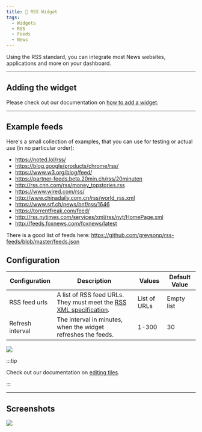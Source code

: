 ```yaml
---
title: 📨 RSS Widget
tags:
  - Widgets
  - RSS
  - Feeds
  - News
---
```


Using the RSS standard, you can integrate most News websites, applications and more
on your dashboard.

---

## Adding the widget
Please check out our documentation on [how to add a widget](/docs/introduction/after-the-installation#adding-widgets).

---

## Example feeds
Here's a small collection of examples, that you can use for testing or actual use (in no particular order):
- https://noted.lol/rss/
- https://blog.google/products/chrome/rss/
- https://www.w3.org/blog/feed/
- https://partner-feeds.beta.20min.ch/rss/20minuten
- http://rss.cnn.com/rss/money_topstories.rss
- https://www.wired.com/rss/
- http://www.chinadaily.com.cn/rss/world_rss.xml
- https://www.srf.ch/news/bnf/rss/1646
- https://torrentfreak.com/feed/
- http://rss.nytimes.com/services/xml/rss/nyt/HomePage.xml
- http://feeds.foxnews.com/foxnews/latest

There is a good list of feeds here:
https://github.com/greysonp/rss-feeds/blob/master/feeds.json

## Configuration

| Configuration         | Description | Values | Default Value |
| --------------------- | ----------- | ------ | ------------- |
| RSS feed urls | A list of RSS feed URLs. They must meet the [RSS XML specification](https://validator.w3.org/feed/docs/rss2.html). | List of URLs | Empty list |
| Refresh interval | The interval in minutes, when the widget refreshes the feeds. | 1-300 | 30 |

![](./img/rss/rss-widget-config.jpg)

:::tip

Check out our documentation on [editing tiles](/docs/introduction/after-the-installation#organizing-and-re-arranging-your-dashboard).

:::

---

## Screenshots

![](./img/rss/rss-widget.jpg)
